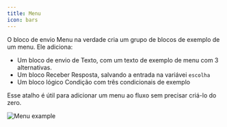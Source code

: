 ```yaml
---
title: Menu
icon: bars
---
```


O bloco de envio Menu na verdade cria um grupo de blocos de exemplo de um menu. Ele adiciona:
- Um bloco de envio de Texto, com um texto de exemplo de menu com 3 alternativas.
- Um bloco Receber Resposta, salvando a entrada na variávei `escolha`
- Um bloco lógico Condição com três condicionais de exemplo

Esse atalho é útil para adicionar um menu ao fluxo sem precisar criá-lo do zero.

<Frame>
  <img
    src="/images/blocks/outputs/menu.png"
    alt="Menu example"
    className="rounded-lg"
  />
</Frame>

